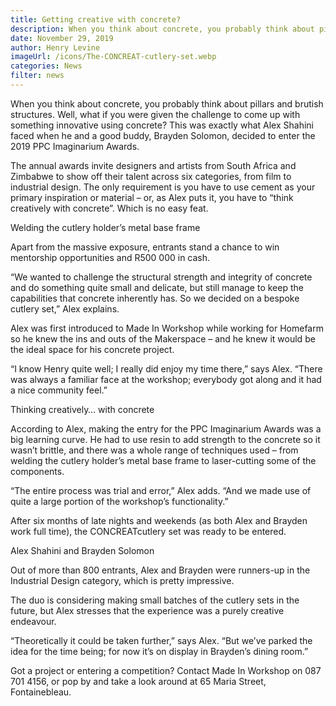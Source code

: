 ```yaml
---
title: Getting creative with concrete?
description: When you think about concrete, you probably think about pillars and brutish structures. Well, what if you were given the challenge to come up with something innovative using concrete? This was exactly what Alex Shahini faced when he and a good buddy, Brayden Solomon, decided to enter the 2019 PPC Imaginarium Awards.
date: November 29, 2019
author: Henry Levine
imageUrl: /icons/The-CONCREAT-cutlery-set.webp
categories: News
filter: news
---
```


When you think about concrete, you probably think about pillars and brutish structures. Well, what if you were given the challenge to come up with something innovative using concrete? This was exactly what Alex Shahini faced when he and a good buddy, Brayden Solomon, decided to enter the 2019 PPC Imaginarium Awards.

The annual awards invite designers and artists from South Africa and Zimbabwe to show off their talent across six categories, from film to industrial design. The only requirement is you have to use cement as your primary inspiration or material – or, as Alex puts it, you have to “think creatively with concrete”. Which is no easy feat.


Welding the cutlery holder’s metal base frame
 
Apart from the massive exposure, entrants stand a chance to win mentorship opportunities and R500 000 in cash.

“We wanted to challenge the structural strength and integrity of concrete and do something quite small and delicate, but still manage to keep the capabilities that concrete inherently has. So we decided on a bespoke cutlery set,” Alex explains.

Alex was first introduced to Made In Workshop while working for Homefarm so he knew the ins and outs of the Makerspace – and he knew it would be the ideal space for his concrete project.

“I know Henry quite well; I really did enjoy my time there,” says Alex. “There was always a familiar face at the workshop; everybody got along and it had a nice community feel.”


Thinking creatively… with concrete
 
According to Alex, making the entry for the PPC Imaginarium Awards was a big learning curve. He had to use resin to add strength to the concrete so it wasn’t brittle, and there was a whole range of techniques used – from welding the cutlery holder’s metal base frame to laser-cutting some of the components.

“The entire process was trial and error,” Alex adds. “And we made use of quite a large portion of the workshop’s functionality.”

After six months of late nights and weekends (as both Alex and Brayden work full time), the CONCREATcutlery set was ready to be entered.


Alex Shahini and Brayden Solomon
 
Out of more than 800 entrants, Alex and Brayden were runners-up in the Industrial Design category, which is pretty impressive.

The duo is considering making small batches of the cutlery sets in the future, but Alex stresses that the experience was a purely creative endeavour.

“Theoretically it could be taken further,” says Alex. “But we’ve parked the idea for the time being; for now it’s on display in Brayden’s dining room.”

Got a project or entering a competition? Contact Made In Workshop on 087 701 4156, or pop by and take a look around at 65 Maria Street, Fontainebleau.